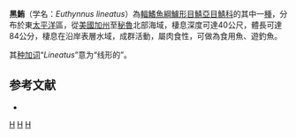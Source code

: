 {{TA|1=zh-cn:金枪鱼; zh-tw:鮪魚; zh-hk:吞拿魚; zh-hant:鮪}}
{{Speciesbox
| taxon = Euthynnus lineatus
| binomial_authority = [[Kishinouye|Kishinouye]], 1920
| image = Eulin u0.gif
| image_width = 250px
| image_caption = 黑鮪
| status = LC
| status_system = IUCN3.1
}}

'''黑鮪'''（学名：''Euthynnus lineatus''）為[[輻鰭魚綱|輻鰭魚綱]][[鱸形目|鱸形目]][[鯖亞目|鯖亞目]][[鯖科|鯖科]]的其中一[[種|種]]，分布於東[[太平洋|太平洋]]區，從[[美國|美國]][[加州|加州]]至[[秘魯|秘魯]]北部海域，棲息深度可達40公尺，體長可達84公分，棲息在沿岸表層水域，成群活動，屬肉食性，可做為食用魚、遊釣魚。

其[[种加词|种加词]]“''Lineatus''”意为“线形的”。

== 参考文献 ==
{{refbegin}}
*{{FishBase_species|genus=Euthynnus|species=lineatus|year=2012|month=7}}
{{refend}}

{{Tuna|state=autocollapse}}
{{鱸形目小作品}}

{{Taxonbar}}
[[Category:食用魚|H]]
[[Category:鲔属|H]]
[[Category:1920年描述的鱼类|H]]
